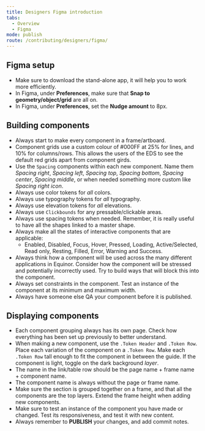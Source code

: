 ```yaml
---
title: Designers Figma introduction
tabs:
  - Overview
  - Figma
mode: publish
route: /contributing/designers/figma/
---
```


## Figma setup

- Make sure to download the stand-alone app, it will help you to work more efficiently.
- In Figma, under **Preferences**, make sure that **Snap to geometry/object/grid** are all on.
- In Figma, under **Preferences**, set the **Nudge amount** to 8px.

## Building components

- Always start to make every component in a frame/artboard.
- Component grids use a custom colour of #000FF at 25% for lines, and 10% for columns/rows. This allows the users of the EDS to see the default red grids apart from component girds.
- Use the `Spacing` components within each new component. Name them _Spacing right_, _Spacing left_, _Spacing top_, _Spacing bottom_, _Spacing center_, _Spacing middle_, or when needed something more custom like _Spacing right icon_.
- Always use color tokens for _all_ colors.
- Always use typography tokens for _all_ typography.
- Always use elevation tokens for _all_ elevations.
- Always use `Clickbounds` for any pressable/clickable areas.
- Always use spacing tokens when needed. Remember, it is really useful to have all the shapes linked to a master shape.
- Always make all the states of interactive components that are applicable:
  - Enabled, Disabled, Focus, Hover, Pressed, Loading, Active/Selected, Read only, Resting, Filled, Error, Warning and Success.
- Always think how a component will be used across the many different applications in Equinor. Consider how the component will be stressed and potentially incorrectly used. Try to build ways that will block this into the component.
- Always set constraints in the component. Test an instance of the component at its minimum and maximum width.
- Always have someone else QA your component before it is published.

## Displaying components

- Each component grouping always has its own page. Check how everything has been set up previously to better understand.
- When making a new component, use the `.Token Header` and `.Token Row`. Place each variation of the component on a `.Token Row`. Make each `.Token Row` tall enough to fit the component in between the guide. If the component is light, toggle on the dark background _layer_.
- The name in the link/table row should be the page name + frame name + component name.
- The component name is always without the page or frame name.
- Make sure the section is grouped together on a frame, and that all the components are the top layers. Extend the frame height when adding new components.
- Make sure to test an instance of the component you have made or changed. Test its responsiveness, and test it with new content.
- Always remember to **PUBLISH** your changes, and add commit notes.
